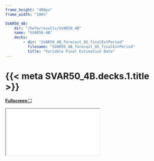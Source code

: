 ```yaml
---
frame_height: "400px"
frame_width: "100%"

SVAR50_4B: 
    dir: "/hefm/results/SVAR50_4B"
    name: "SVAR50-4B"
    decks: 
        - dir: "SVAR50_4B_forecast_OS_finalEstPeriod"
          filename: "SVAR50_4B_forecast_OS_finalEstPeriod"
          title: "Variable Final Estimation Date"
---
```


# {{< meta SVAR50_4B.decks.1.title >}}

[**Fullscreen ⛶**]({{< meta SVAR50_4B.dir >}}/{{< meta SVAR50_4B.decks.1.dir >}}/{{< meta SVAR50_4B.decks.1.filename >}}.qmd)
```{=html}
<iframe 
    src="{{< meta SVAR50_4B.dir >}}/{{< meta SVAR50_4B.decks.1.dir >}}/{{< meta SVAR50_4B.decks.1.filename >}}.html"
    height={{< meta frame_height >}}
    width={{< meta frame_width >}}
    style="border: none;"
></iframe>
```